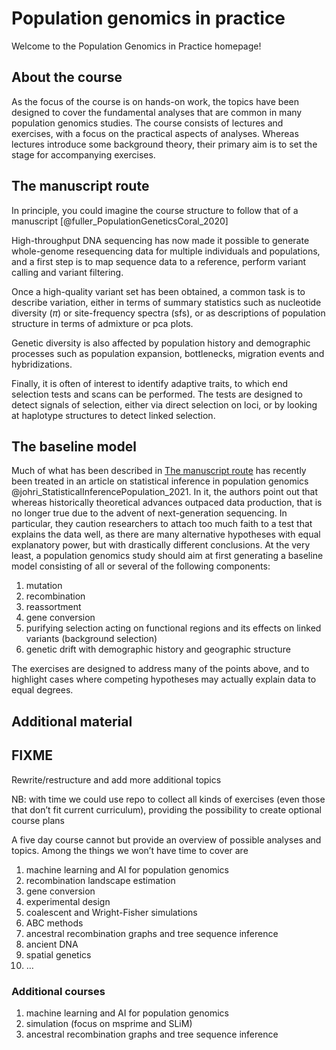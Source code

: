 # Population genomics in practice

Welcome to the Population Genomics in Practice homepage!

## About the course

As the focus of the course is on hands-on work, the topics have been
designed to cover the fundamental analyses that are common in many
population genomics studies. The course consists of lectures and
exercises, with a focus on the practical aspects of analyses. Whereas
lectures introduce some background theory, their primary aim is to set
the stage for accompanying exercises.

## The manuscript route {#sec-manuscript-route}

In principle, you could imagine the course structure to follow that of
a manuscript [@fuller_PopulationGeneticsCoral_2020]

High-throughput DNA sequencing has now made it possible to generate
whole-genome resequencing data for multiple individuals and
populations, and a first step is to map sequence data to a reference,
perform variant calling and variant filtering.

Once a high-quality variant set has been obtained, a common task is to
describe variation, either in terms of summary statistics such as
nucleotide diversity ($\pi$) or site-frequency spectra (sfs), or as
descriptions of population structure in terms of admixture or pca
plots.

Genetic diversity is also affected by population history and
demographic processes such as population expansion, bottlenecks,
migration events and hybridizations.

Finally, it is often of interest to identify adaptive traits, to which
end selection tests and scans can be performed. The tests are designed
to detect signals of selection, either via direct selection on loci,
or by looking at haplotype structures to detect linked selection.

## The baseline model

Much of what has been described in [The manuscript
 route](#sec-manuscript-route) has recently been treated in an article
on statistical inference in population genomics
@johri_StatisticalInferencePopulation_2021. In it, the authors
point out that whereas historically theoretical advances outpaced
data production, that is no longer true due to the advent of
next-generation sequencing. In particular, they caution researchers
to attach too much faith to a test that explains the data well, as
there are many alternative hypotheses with equal explanatory power,
but with drastically different conclusions. At the very least, a
population genomics study should aim at first generating a baseline
model consisting of all or several of the following components:

1. mutation
2. recombination
3. reassortment
4. gene conversion
5. purifying selection acting on functional regions and its effects on
   linked variants (background selection)
6. genetic drift with demographic history and geographic structure

The exercises are designed to address many of the points above, and to
highlight cases where competing hypotheses may actually explain data
to equal degrees.


## Additional material

::: {.callout-warning}

## FIXME

Rewrite/restructure and add more additional topics
:::



::: {.callout-note}

NB: with time we could use repo to collect all kinds of exercises
(even those that don't fit current curriculum), providing the
possibility to create optional course plans

:::


A five day course cannot but provide an overview of possible analyses
and topics. Among the things we won't have time to cover are

1. machine learning and AI for population genomics
2. recombination landscape estimation
3. gene conversion
4. experimental design
5. coalescent and Wright-Fisher simulations
6. ABC methods
7. ancestral recombination graphs and tree sequence inference
8. ancient DNA
9. spatial genetics
10. ...


### Additional courses

1. machine learning and AI for population genomics
2. simulation (focus on msprime and SLiM)
3. ancestral recombination graphs and tree sequence inference

